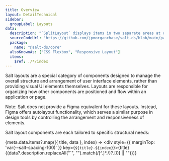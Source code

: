 ```yaml
---
title: Overview
layout: DetailTechnical
sidebar:
  groupLabel: Layouts
data:
  description: "`SplitLayout` displays items in two separate areas at opposite ends of a container. You can define the container in a vertical or horizontal orientation."
  sourceCodeUrl: "https://github.com/jpmorganchase/salt-ds/blob/main/packages/core/src/split-layout"
  package:
    name: "@salt-ds/core"
  alsoKnownAs: ["CSS Flexbox", "Responsive Layout"]
  items:
    $ref: ./*/index
---
```


Salt layouts are a special category of components designed to manage the overall structure and arrangement of user interface elements, rather than providing visual UI elements themselves. Layouts are responsible for organizing how other components are positioned and flow within an application or page.

Note: Salt does not provide a Figma equivalent for these layouts. Instead, Figma offers autolayout functionality, which serves a similar purpose in design tools by controlling the arrangement and responsiveness of elements.

Salt layout components are each tailored to specific structural needs:

{meta.data.items?.map(({ title, data }, index) => <div style={{ marginTop: 'var(--salt-spacing-100)' }} key={`${title}-${index}`}><Text styleAs="h2">{title}</Text>{(data?.description.replaceAll("`", "").match(/[^.]*\./)?.[0] || "")}</div>)}
